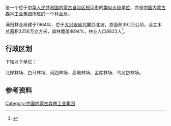 {{中国乡级行政区
|行政区全称           = {{PAGENAMEBASE}}<br>满归森林工业有限公司
|上级行政区           = [[中国内蒙古森林工业集团|中国内蒙古森林工业集团]]<br>[[内蒙古大兴安岭重点国有林管理局|内蒙古大兴安岭重点国有林管理局]]
|政府驻地             = [[根河市|根河市]][[满归镇|满归镇]]
}}

'''{{PAGENAMEBASE}}'''是一个位于[[中华人民共和国|中华人民共和国]][[内蒙古自治区|内蒙古自治区]][[根河市|根河市]]的[[类似乡级单位|类似乡级单位]]，亦是[[中国内蒙古森林工业集团|中国内蒙古森林工业集团]]所属的一个[[林业局|林业局]]。

满归林业局建于1964年，位于[[大兴安岭|大兴安岭]]北麓西北坡，总面积39.1万公顷，活立木总蓄积3256万立方米，森林覆盖率94%，林业人口8823人<ref>{{cite book |editor=李洪君 |title=《内蒙古大兴安岭林管局中国内蒙古森工集团统计资料汇编》 |date=2012.08 |publisher=中国统计出版社 |isbn=978-7-5037-6535-3}}</ref>。

== 行政区划 ==
{{PAGENAMEBASE}}下辖以下单位：

北岸林场、白马林场、河西林场、高地林场、孟库林场、乌龙岱林场。

== 参考资料 ==
{{reflist}}

{{内蒙古行政区划小作品}}
{{根河市行政区划}}
{{中华人民共和国林业区划|蒙}}

[[Category:中国内蒙古森林工业集团|Category:中国内蒙古森林工业集团]]